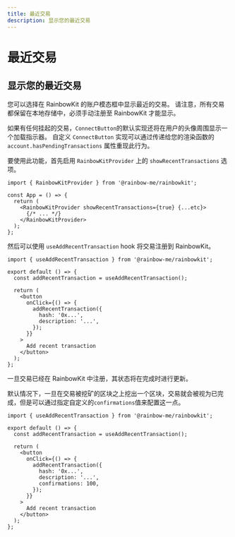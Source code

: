 ```yaml
---
title: 最近交易
description: 显示您的最近交易
---
```


# 最近交易

## 显示您的最近交易

您可以选择在 RainbowKit 的账户模态框中显示最近的交易。 请注意，所有交易都保留在本地存储中，必须手动注册至 RainbowKit 才能显示。

如果有任何挂起的交易，`ConnectButton`的默认实现还将在用户的头像周围显示一个加载指示器。 自定义 `ConnectButton` 实现可以通过传递给您的渲染函数的 `account.hasPendingTransactions` 属性重现此行为。

要使用此功能，首先启用 `RainbowKitProvider` 上的 `showRecentTransactions` 选项。

```tsx
import { RainbowKitProvider } from '@rainbow-me/rainbowkit';

const App = () => {
  return (
    <RainbowKitProvider showRecentTransactions={true} {...etc}>
      {/* ... */}
    </RainbowKitProvider>
  );
};
```

然后可以使用 `useAddRecentTransaction` hook 将交易注册到 RainbowKit。

```tsx
import { useAddRecentTransaction } from '@rainbow-me/rainbowkit';

export default () => {
  const addRecentTransaction = useAddRecentTransaction();

  return (
    <button
      onClick={() => {
        addRecentTransaction({
          hash: '0x...',
          description: '...',
        });
      }}
    >
      Add recent transaction
    </button>
  );
};
```

一旦交易已经在 RainbowKit 中注册，其状态将在完成时进行更新。

默认情况下，一旦在交易被挖矿的区块之上挖出一个区块，交易就会被视为已完成，但是可以通过指定自定义的`confirmations`值来配置这一点。

```tsx
import { useAddRecentTransaction } from '@rainbow-me/rainbowkit';

export default () => {
  const addRecentTransaction = useAddRecentTransaction();

  return (
    <button
      onClick={() => {
        addRecentTransaction({
          hash: '0x...',
          description: '...',
          confirmations: 100,
        });
      }}
    >
      Add recent transaction
    </button>
  );
};
```
